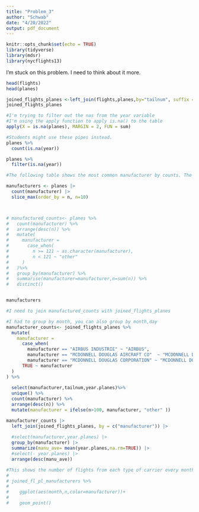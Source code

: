 ```yaml
---
title: "Problem_3"
author: "Schwab"
date: "4/20/2022"
output: pdf_document
---
```


```r
knitr::opts_chunk$set(echo = TRUE)
library(tidyverse)
library(mdsr)
library(nycflights13)

```

I'm stuck on this problem. I need to think about it more. 

```r
head(flights)
head(planes)

joined_flights_planes <-left_join(flights,planes,by="tailnum", suffix = c(".flights",".planes"))
joined_flights_planes
```

```r


#I'm trying to filter out the nas from the year variable
#I'm using the apply function to apply is.na() to the table
apply(X = is.na(planes), MARGIN = 2, FUN = sum)

#Students might use these pipes instead. 
planes %>%
  count(is.na(year))

planes %>%
  filter(is.na(year))

```

```r
#The following table shows the most common manufacturer by counts. The case_when() checks to see if the count is larger or smaller than 121 and renames the manufacturer variable appropriately. 

manufacturers <- planes |>
  count(manufacturer) |>
  slice_max(order_by = n, n=10)



# manufactured_counts<- planes %>%
#   count(manufacturer) %>%
#   arrange(desc(n)) %>%
#   mutate(
#     manufacturer = 
#       case_when(
#         n >= 121 ~ as.character(manufacturer),
#         n < 121 ~ "other" 
#     )
#   )%>%
#   group_by(manufacturer) %>%
#   summarise(manufacturer=manufacturer,n=sum(n)) %>%
#   distinct()


manufacturers


```

```r
#I need to join manufactured_counts with joined_flights_planes 

#I had to group by month, you can also group by month,day 
manufacturer_counts<- joined_flights_planes %>%
  mutate(
    manufacturer =
      case_when(
        manufacturer == "AIRBUS INDUSTRIE" ~ "AIRBUS",
        manufacturer == "MCDONNELL DOUGLAS AIRCRAFT CO"  ~ "MCDONNELL DOUGLAS",
        manufacturer == "MCDONNELL DOUGLAS CORPORATION" ~ "MCDONNELL DOUGLAS",
      TRUE ~ manufacturer
  )
) %>%
  
  select(manufacturer,tailnum,year.planes)%>%
  unique() %>%
  count(manufacturer) %>%
  arrange(desc(n)) %>%
  mutate(manufacturer = ifelse(n>100, manufacturer, "other" )) 

manufacturer_counts |>
  left_join(joined_flights_planes, by = c("manufacturer")) |>
  
  #select(manufacturer,year.planes) |>
  group_by(manufacturer) |>
  summarize(manu_ave= mean(year.planes,na.rm=TRUE)) |>
  #select(- year.planes) |>
  arrange(desc(manu_ave))

#This shows the number of flights from each type of carrier every month. I think this answers the question. 
# 
# joined_fl_pl_manufacturers %>%
#    
#    ggplot(aes(month,n,color=manufacturer))+
#    
#    geom_point()
   
```

```r

```
